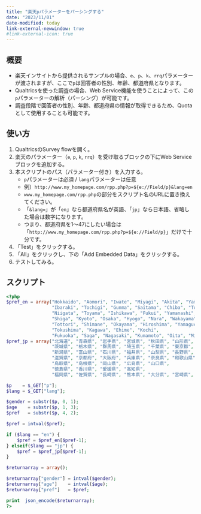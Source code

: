 ```yaml
---
title: "楽天pパラメーターをパーシングする"
date: "2023/11/01"
date-modified: today
link-external-newwindow: true
#link-external-icon: true
---
```


## 概要

* 楽天インサイトから提供されるサンプルの場合、`e`、`p`、`k`、`rrq`パラメーターが渡されますが、ここで`p`は回答者の性別、年齢、都道府県となります。
* Qualtricsを使った調査の場合、Web Service機能を使うことによって、この`p`パラメーターの解析（パーシング）が可能です。
* 調査段階で回答者の性別、年齢、都道府県の情報が取得できるため、Quotaとして使用することも可能です。

## 使い方

1. QualtricsのSurvey flowを開く。
2. 楽天のパラメーター（`e`, `p`, `k`, `rrq`）を受け取るブロックの下にWeb Serviceブロックを追加する。
3. 本スクリプトのパス（パラメーター付き）を入力する。
   * `p`パラメーターは必須 / `lang`パラメーターは任意
   * 例）`http://www.my_homepage.com/rpp.php?p=${e://Field/p}&lang=en`
   * `www.my_homepage.com/rpp.php`の部分をスクリプト名のURLに置き換えてください。
   * 「`&lang=`」が「`en`」なら都道府県名が英語、「`jp`」なら日本語、省略した場合は数字になります。
   * つまり、都道府県を1〜47にしたい場合は「`http://www.my_homepage.com/rpp.php?p=${e://Field/p}`」だけで十分です。
4. 「Test」をクリックする。
5. 「All」をクリックし、下の「Add Embedded Data」をクリックする。
6. テストしてみる。

## スクリプト

```php
<?php
$pref_en = array("Hokkaido", "Aomori", "Iwate", "Miyagi", "Akita", "Yamagata", "Fukushima", 
                 "Ibaraki", "Tochigi", "Gunma", "Saitama", "Chiba", "Tokyo", "Kanagawa",
                 "Niigata", "Toyama", "Ishikawa", "Fukui", "Yamanashi", "Nagano", "Gifu", "Shizuoka", "Aichi", "Mie",
                 "Shiga", "Kyoto", "Osaka", "Hyogo", "Nara", "Wakayama", 
                 "Tottori", "Shimane", "Okayama", "Hiroshima", "Yamaguchi", 
                 "Tokushima", "Kagawa", "Ehime", "Kochi", 
                 "Fukuoka", "Saga", "Nagasaki", "Kumamoto", "Oita", "Miyazaki", "Kagoshima", "Okinawa");
$pref_jp = array("北海道", "青森県", "岩手県", "宮城県", "秋田県", "山形県", "福島県", 
                 "茨城県", "栃木県", "群馬県", "埼玉県", "千葉県", "東京都", "神奈川県", 
                 "新潟県", "富山県", "石川県", "福井県", "山梨県", "長野県", "岐阜県", "静岡県", "愛知県", "三重県", 
                 "滋賀県", "京都府", "大阪府", "兵庫県", "奈良県", "和歌山県", 
                 "鳥取県", "島根県", "岡山県", "広島県", "山口県", 
                 "徳島県", "香川県", "愛媛県", "高知県", 
                 "福岡県", "佐賀県", "長崎県", "熊本県", "大分県", "宮崎県", "鹿児島県", "沖縄県");

$p    = $_GET["p"];
$lang = $_GET["lang"];

$gender = substr($p, 0, 1);
$age    = substr($p, 1, 3);
$pref   = substr($p, 4, 2);

$pref = intval($pref);

if ($lang == "en") {
    $pref = $pref_en[$pref-1];
} elseif($lang == "jp") {
    $pref = $pref_jp[$pref-1];
} 

$returnarray = array();

$returnarray["gender"] = intval($gender);
$returnarray["age"]    = intval($age);
$returnarray["pref"]   = $pref;

print  json_encode($returnarray);
?>
```